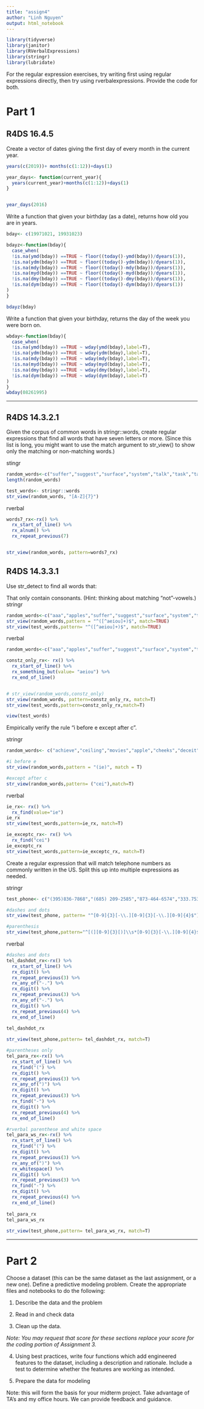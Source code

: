 ```yaml
---
title: "assign4"
author: "Linh Nguyen"
output: html_notebook
---
```


```r
library(tidyverse)
library(janitor)
library(RVerbalExpressions)
library(stringr)
library(lubridate)
```

For the regular expression exercises, try writing first using regular expressions directly, then try using rverbalexpressions. Provide the code for both. 

# Part 1

## R4DS 16.4.5

Create a vector of dates giving the first day of every month in the current year. 
```r
years(c(2019))+ months(c(1:12))+days(1)

year_days<- function(current_year){
  years(current_year)+months(c(1:12))+days(1)
}


year_days(2016)
```


Write a function that given your birthday (as a date), returns how old you are in years.
```r
bday<- c(19971021, 19931023)

bdayz<-function(bday){
  case_when(
  !is.na(ymd(bday)) ==TRUE ~ floor((today()-ymd(bday))/dyears(1)),
  !is.na(ydm(bday)) ==TRUE ~ floor((today()-ydm(bday))/dyears(1)),
  !is.na(mdy(bday)) ==TRUE ~ floor((today()-mdy(bday))/dyears(1)),
  !is.na(myd(bday)) ==TRUE ~ floor((today()-myd(bday))/dyears(1)),
  !is.na(dmy(bday)) ==TRUE ~ floor((today()-dmy(bday))/dyears(1)),
  !is.na(dym(bday)) ==TRUE ~ floor((today()-dym(bday))/dyears(1))
)
}

bdayz(bday)

```

Write a function that given your birthday, returns the day of the week you were born on. 

```r

wbday<-function(bday){
  case_when(
  !is.na(ymd(bday)) ==TRUE ~ wday(ymd(bday),label=T),
  !is.na(ydm(bday)) ==TRUE ~ wday(ydm(bday),label=T),
  !is.na(mdy(bday)) ==TRUE ~ wday(mdy(bday),label=T),
  !is.na(myd(bday)) ==TRUE ~ wday(myd(bday),label=T),
  !is.na(dmy(bday)) ==TRUE ~ wday(dmy(bday),label=T),
  !is.na(dym(bday)) ==TRUE ~ wday(dym(bday),label=T)
)
}
wbday(08261995)

```

***

## R4DS 14.3.2.1

Given the corpus of common words in stringr::words, create regular expressions that find all words that have seven letters or more. (Since this list is long, you might want to use the match argument to str_view() to show only the matching or non-matching words.)

stingr
```r
random_words<-c("suffer","suggest","surface","system","talk","task","tax","technology","television")
length(random_words)

test_words<- stringr::words
str_view(random_words, "[A-Z]{7}")

```

rverbal
```r
words7_rx<-rx() %>%
  rx_start_of_line() %>% 
  rx_alnum() %>% 
  rx_repeat_previous(7) 


str_view(random_words, pattern=words7_rx)
```


## R4DS 14.3.3.1

Use str_detect to find all words that:

That only contain consonants. (Hint: thinking about matching “not”-vowels.)
stringr
```r
random_words<-c("aaa","apples","suffer","suggest","surface","system","talk","task","tax","technology","television", "zzz","ggg")
str_view(random_words,pattern = "^([^aeiou]+)$", match=TRUE)
str_view(test_words,pattern= "^([^aeiou]+)$", match=TRUE)

```

rverbal
```r
random_words<-c("aaa","apples","suffer","suggest","surface","system","talk","task","tax","technology","television", "zzz","ggg")

constz_only_rx<- rx() %>% 
  rx_start_of_line() %>% 
  rx_something_but(value= "aeiou") %>% 
  rx_end_of_line() 


# str_view(random_words,constz_only)
str_view(random_words, pattern=constz_only_rx, match=T)
str_view(test_words,pattern=constz_only_rx,match=T)

view(test_words)
```


Empirically verify the rule “i before e except after c”.

stringr
```r
random_words<- c("achieve","ceiling","movies","apple","cheeks","deceit")

#i before e
str_view(random_words,pattern = "(ie)", match = T)

#except after c
str_view(random_words,pattern= ("cei"),match=T)

```

rverbal
```r
ie_rx<- rx() %>% 
  rx_find(value="ie")
ie_rx
str_view(test_words,pattern=ie_rx, match=T)

ie_exceptc_rx<- rx() %>% 
  rx_find("cei")
ie_exceptc_rx
str_view(test_words,pattern=ie_exceptc_rx, match=T)
```


Create a regular expression that will match telephone numbers as commonly written in the US. Split this up into multiple expressions as needed.

stringr
```r
test_phone<- c("(395)836-7868","(685) 209-2585","873-464-6574","333.753.1041")

#dashes and dots
str_view(test_phone, pattern= "^[0-9]{3}[-\\.][0-9]{3}[-\\.][0-9]{4}$")

#parenthesis
str_view(test_phone,pattern="^[(][0-9]{3}[)]\\s*[0-9]{3}[-\\.][0-9]{4}$")

```

rverbal
```r
#dashes and dots
tel_dashdot_rx<-rx() %>%
  rx_start_of_line() %>% 
  rx_digit() %>% 
  rx_repeat_previous(3) %>% 
  rx_any_of("-.") %>% 
  rx_digit() %>% 
  rx_repeat_previous(3) %>% 
  rx_any_of("-.") %>% 
  rx_digit() %>% 
  rx_repeat_previous(4) %>% 
  rx_end_of_line()
  
tel_dashdot_rx

str_view(test_phone,pattern= tel_dashdot_rx, match=T)

#parentheses only
tel_para_rx<-rx() %>%
  rx_start_of_line() %>% 
  rx_find("(") %>% 
  rx_digit() %>% 
  rx_repeat_previous(3) %>% 
  rx_any_of(")") %>% 
  rx_digit() %>% 
  rx_repeat_previous(3) %>% 
  rx_find("-") %>% 
  rx_digit() %>% 
  rx_repeat_previous(4) %>% 
  rx_end_of_line()

#rverbal parenthese and white space
tel_para_ws_rx<-rx() %>%
  rx_start_of_line() %>% 
  rx_find("(") %>% 
  rx_digit() %>% 
  rx_repeat_previous(3) %>% 
  rx_any_of(")") %>% 
  rx_whitespace() %>% 
  rx_digit() %>% 
  rx_repeat_previous(3) %>% 
  rx_find("-") %>% 
  rx_digit() %>% 
  rx_repeat_previous(4) %>% 
  rx_end_of_line()
  
tel_para_rx
tel_para_ws_rx
  
str_view(test_phone,pattern= tel_para_ws_rx, match=T)
```

***

# Part 2


Choose a dataset (this can be the same dataset as the last assignment, or a new one). Define a predictive modeling problem. Create the appropriate files and notebooks to do the following:

1. Describe the data and the problem

2. Read in and check data

2. Clean up the data. 

*Note: You may request that score for these sections replace your score for the coding portion of Assignment 3.*

4. Using best practices, write four functions which add engineered features to the dataset, including a description and rationale. Include a test to determine whether the features are working as intended. 

5. Prepare the data for modeling

Note: this will form the basis for your midterm project. Take advantage of TA's and my office hours. We can provide feedback and guidance. 

